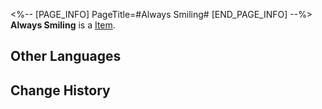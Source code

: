 <%-- [PAGE_INFO]
PageTitle=#Always Smiling#
[END_PAGE_INFO] --%>
{{Item Infobox
|id          = 270000
|image       = Item Always Smiling.png
|type        = 
|invCategory = 
|rarity      = 3
|effect      = A digital smile that can be used to purchase items in the Deep Web Gray Market.
|description = Countless graffiti flourish on the streets of Punklorde, and this plain smiley face is one of the favorite signatures of internet dwellers. Once, when the hacker known as Zero paralyzed the entire planet's network, this smile of freedom was everywhere in Rainbow City.
}}
'''Always Smiling''' is a [[Item]].

==Other Languages==
{{Other Languages
|en   = Always Smiling
|zhs  = 笑口常开
|zht  = 笑口常開
|ja   = 絶えない笑顔
|ko   = 오늘도 스마일
|es   = Siempre sonriente
|fr   = Smiley
|ru   = Вечный смайлик
|th   = Always Smiling
|vi   = Mặt Cười Vui Vẻ
|de   = Immer lächelnd
|id   = Always Smiling
|pt   = Sempre Sorrindo
}}

==Change History==
{{Change History|1.1}}